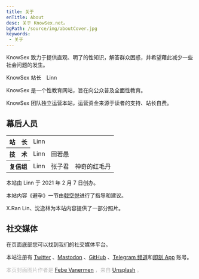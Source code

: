 ```yaml
---
title: 关于
enTitle: About
desc: 关于 KnowSex.net。
bgPath: /source/img/aboutCover.jpg
keywords: 
 - 关于
---
```


<div class="center-block quote">
    <p style="text-align: unset;">
        KnowSex 致力于提供直观、明了的性知识，解答群众困惑，并希望藉此减少一些社会问题的发生。
    </p>
    <span class="source">KnowSex 站长&emsp;Linn</span>
</div>
<div class="hr"></div>

KnowSex 是一个性教育网站，旨在向公众普及全面性教育。

KnowSex 团队独立运营本站，运营资金来源于读者的支持、站长自费。

幕后人员
----
<table class="table table-borderless w-auto namelist">
  <tbody>
    <tr>
      <th scope="row">站&emsp;长</th>
      <td>Linn</td>
    </tr>
    <tr>
      <th scope="row">技&emsp;术</th>
      <td>Linn</td><td>田若愚</td>
    </tr>
    <tr>
      <th scope="row">复信组</th>
      <td>Linn</td><td>张子君</td><td>神奇的红毛丹</td>
    </tr>

  </tbody>
</table>

本站由 Linn 于 2021 年 2 月 7 日创办。

本站内容《避孕》一节由[戟空悦](https://www.zhihu.com/people/woden-5)进行了指导和建议。

X.Ran Lin、沈逸林为本站内容提供了一部分照片。

社交媒体
----

在页面底部您可以找到我们的社交媒体平台。

本站注册有 [Twitter](https://twitter.com/KnowSex_net) 、[Mastodon](https://o3o.ca/@knowsex) 、[GitHub](https://github.com/knowsex) 、[Telegram 频道](https://t.me/KnowSex_net)和[即刻 App](https://okjk.co/IJ8Ur) 账号。

<End />

<p style="color: #bbb">本页封面图片作者是 <a target="_blank" href="https://unsplash.com/@febev">Febe Vanermen</a> ，来自 <a target="_blank" href="https://unsplash.com/photos/xnuGgz0ctks">Unsplash</a> 。</p>